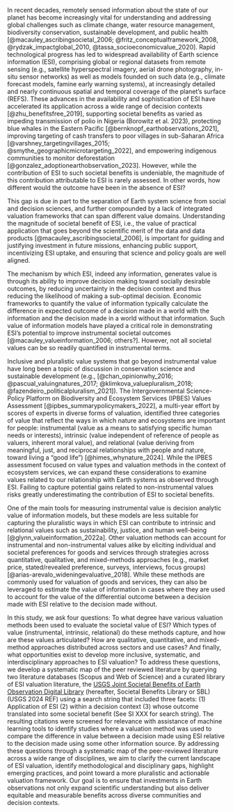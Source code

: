 In recent decades, remotely sensed information about the state of our planet has become increasingly vital for understanding and addressing global challenges such as climate change, water resource management, biodiversity conservation, sustainable development, and public health [@macauley_ascribingsocietal_2006; @fritz_conceptualframework_2008, @rydzak_impactglobal_2010, @tassa_socioeconomicvalue_2020]. Rapid technological progress has led to widespread availability of Earth science information (ESI), comprising global or regional datasets from remote sensing (e.g., satellite hyperspectral imagery, aerial drone photography, in-situ sensor networks) as well as models founded on such data (e.g., climate forecast models, famine early warning systems), at increasingly detailed and nearly continuous spatial and temporal coverage of the planet’s surface (REFS). These advances in the availability and sophistication of ESI have accelerated its application across a wide range of decision contexts [@zhu_benefitsfree_2019], supporting societal benefits as varied as impeding transmission of polio in Nigeria (Borowitz et al. 2023), protecting blue whales in the Eastern Pacific [@bernknopf_earthobservations_2021], improving targeting of cash transfers to poor villages in sub-Saharan Africa [@varshney_targetingvillages_2015; @smythe_geographicmicrotargeting_2022], and empowering indigenous communities to monitor deforestation [@gonzalez_adoptionearthobservation_2023]. However, while the contribution of ESI to such societal benefits is undeniable, the magnitude of this contribution attributable to ESI is rarely assessed. In other words, how different would the outcome have been in the absence of ESI? 

This gap is due in part to the separation of Earth system science from social and decision sciences, and further compounded by a lack of integrated valuation frameworks that can span different value domains.  Understanding the magnitude of societal benefit of ESI, i.e., the value of practical application that goes beyond the scientific merit of the data and data products [@macauley_ascribingsocietal_2006], is important for guiding and justifying investment in future missions, enhancing public support, incentivizing ESI uptake, and ensuring that science and policy goals are well aligned.

The mechanism by which ESI, indeed any information, generates value is through its ability to improve decision making toward socially desirable outcomes, by reducing uncertainty in the decision context and thus reducing the likelihood of making a sub-optimal decision.  Economic frameworks to quantify the value of information typically calculate the difference in expected outcome of a decision made in a world with the information and the decision made in a world without that information.  Such value of information models have played a critical role in demonstrating ESI’s potential to improve instrumental societal outcomes [@macauley_valueinformation_2006; others?].  However, not all societal values can be so readily quantified in instrumental terms.

Inclusive and pluralistic value systems that go beyond instrumental value have long been a topic of discussion in conservation science and sustainable development (e.g., [@chan_opinionwhy_2016; @pascual_valuingnatures_2017; @klimkova_valuepluralism_2018; @fazendeiro_politicalpluralism_2021]). The Intergovernmental Science-Policy Platform on Biodiversity and Ecosystem Services (IPBES) Values Assessment [@ipbes_summarypolicymakers_2022], a multi-year effort by scores of experts in diverse forms of valuation, identified three categories of value that reflect the ways in which nature and ecosystems are important for people: instrumental (value as a means to satisfying specific human needs or interests), intrinsic (value independent of reference of people as valuers, inherent moral value), and relational (value deriving from meaningful, just, and reciprocal relationships with people and nature, toward living a “good life”) [@himes_whynature_2024].  While the IPBES assessment focused on value types and valuation methods in the context of ecosystem services, we can expand these considerations to examine values related to our relationship with Earth systems as observed through ESI.  Failing to capture potential gains related to non-instrumental values risks greatly underestimating the contribution of ESI to societal benefits.

One of the main tools for measuring instrumental value is decision analytic value of information models, but these models are less suitable for capturing the pluralistic ways in which ESI can contribute to intrinsic and relational values such as sustainability, justice, and human well-being [@glynn_valueinformation_2022a].  Other valuation methods can account for instrumental and non-instrumental values alike by eliciting individual and societal preferences for goods and services through strategies across quantitative, qualitative, and mixed-methods approaches (e.g., market price, stated/revealed preference, surveys, interviews, focus groups) [@arias-arevalo_wideningevaluative_2018].  While these methods are commonly used for valuation of goods and services, they can also be leveraged to estimate the value of information in cases where they are used to account for the value of the differential outcome between a decision made with ESI relative to the decision made without.

In this study, we ask four questions: To what degree have various valuation methods been used to evaluate the societal value of ESI? Which types of value (instrumental, intrinsic, relational) do these methods capture, and how are these values articulated? How are qualitative, quantitative, and mixed-method approaches distributed across sectors and use cases? And finally, what opportunities exist to develop more inclusive, systematic, and interdisciplinary approaches to ESI valuation? To address these questions, we develop a systematic map of the peer reviewed literature by querying two literature databases (Scopus and Web of Science) and a curated library of ESI valuation literature, the [USGS Joint Societal Benefits of Earth Observation Digital Library](https://doi.sciencebase.gov/hd/#/geo-value?p=0&l=50&yearMin=1863&yearMax=2024) (hereafter, Societal Benefits Library or SBL) (USGS 2024 REF) using a search string that included three facets: (1) Application of ESI (2) within a decision context (3) whose outcome translated into some societal benefit (See SI XXX for search string).  The resulting citations were screened for relevance with assistance of machine learning tools to identify studies where a valuation method was used to compare the difference in value between a decision made using ESI relative to the decision made using some other information source.  By addressing these questions through a systematic map of the peer-reviewed literature across a wide range of disciplines, we aim to clarify the current landscape of ESI valuation, identify methodological and disciplinary gaps, highlight emerging practices, and point toward a more pluralistic and actionable valuation framework. Our goal is to ensure that investments in Earth observations not only expand scientific understanding but also deliver equitable and measurable benefits across diverse communities and decision contexts.